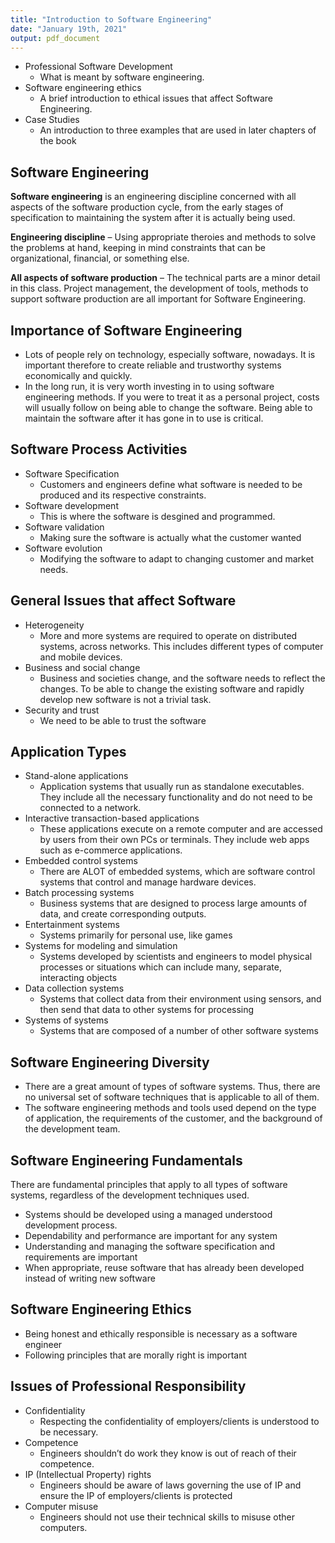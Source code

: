 ```yaml
---
title: "Introduction to Software Engineering"
date: "January 19th, 2021"
output: pdf_document
---
```


* Professional Software Development
  * What is meant by software engineering.
* Software engineering ethics
  * A brief introduction to ethical issues that affect Software Engineering.
* Case Studies
  * An introduction to three examples that are used in later chapters of the book

## Software Engineering

**Software engineering** is an engineering discipline concerned with all aspects of the software production cycle, from the early stages of specification to maintaining the system after it is actually being used.

**Engineering discipline** -- Using appropriate theroies and methods to solve the problems at hand, keeping in mind constraints that can be organizational, financial, or something else.

**All aspects of software production** -- The technical parts are a minor detail in this class. Project management, the development of tools, methods to support software production are all important for Software Engineering.

## Importance of Software Engineering

* Lots of people rely on technology, especially software, nowadays. It is important therefore to create reliable and trustworthy systems economically and quickly.
* In the long run, it is very worth investing in to using software engineering methods. If you were to treat it as a personal project, costs will usually follow on being able to change the software. Being able to maintain the software after it has gone in to use is critical.


## Software Process Activities

* Software Specification
  * Customers and engineers define what software is needed to be produced and its respective constraints.
* Software development
  * This is where the software is desgined and programmed.
* Software validation
  * Making sure the software is actually what the customer wanted
* Software evolution
  * Modifying the software to adapt to changing customer and market needs.

## General Issues that affect Software

* Heterogeneity
  * More and more systems are required to operate on distributed systems, across networks. This includes different types of computer and mobile devices.
* Business and social change
  * Business and societies change, and the software needs to reflect the changes. To be able to change the existing software and rapidly develop new software is not a trivial task.
* Security and trust
  * We need to be able to trust the software

## Application Types

* Stand-alone applications
  * Application systems that usually run as standalone executables. They include all the necessary functionality and do not need to be connected to a network.
* Interactive transaction-based applications
  * These applications execute on a remote computer and are accessed by users from their own PCs or terminals. They include web apps such as e-commerce applications.
* Embedded control systems
  * There are ALOT of embedded systems, which are software control systems that control and manage hardware devices.
* Batch processing systems
  * Business systems that are designed to process large amounts of data, and create corresponding outputs.
* Entertainment systems
  * Systems primarily for personal use, like games
* Systems for modeling and simulation
  * Systems developed by scientists and engineers to model physical processes or situations which can include many, separate, interacting objects
* Data collection systems
  * Systems that collect data from their environment using sensors, and then send that data to other systems for processing
* Systems of systems
  * Systems that are composed of a number of other software systems

## Software Engineering Diversity

* There are a great amount of types of software systems. Thus, there are no universal set of software techniques that is applicable to all of them.
* The software engineering methods and tools used depend on the type of application, the requirements of the customer, and the background of the development team.

## Software Engineering Fundamentals

There are fundamental principles that apply to all types of software systems, regardless of the development techniques used.

* Systems should be developed using a managed understood development process.
* Dependability and performance are important for any system
* Understanding and managing the software specification and requirements are important
* When appropriate, reuse software that has already been developed instead of writing new software

## Software Engineering Ethics

* Being honest and ethically responsible is necessary as a software engineer
* Following principles that are morally right is important

## Issues of Professional Responsibility

* Confidentiality
  * Respecting the confidentiality of employers/clients is understood to be necessary. 
* Competence
  * Engineers shouldn't do work they know is out of reach of their competence.
* IP (Intellectual Property) rights
  * Engineers should be aware of laws governing the use of IP and ensure the IP of employers/clients is protected
* Computer misuse
  * Engineers should not use their technical skills to misuse other computers.
